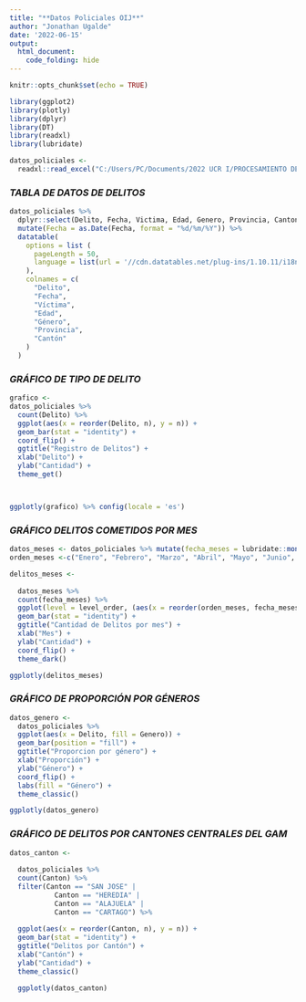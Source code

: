 ---
title: "**Datos Policiales OIJ**"
author: "Jonathan Ugalde"
date: '2022-06-15'
output: 
  html_document: 
    code_folding: hide
---

```{r setup, include=FALSE}
knitr::opts_chunk$set(echo = TRUE)
```

```{r packages, message=FALSE}



library(ggplot2)
library(plotly)
library(dplyr)
library(DT)
library(readxl)
library(lubridate)

```

```{r lectura de datos, message=FALSE}
datos_policiales <-
  readxl::read_excel("C:/Users/PC/Documents/2022 UCR I/PROCESAMIENTO DE DATOS/Datos Policiales/datos-policiales/estadisticaspoliciales2021.xls")

```

### _**TABLA DE DATOS DE DELITOS**_

```{r tabla, message=FALSE, echo=FALSE,warning=FALSE}
datos_policiales %>%
  dplyr::select(Delito, Fecha, Victima, Edad, Genero, Provincia, Canton) %>%
  mutate(Fecha = as.Date(Fecha, format = "%d/%m/%Y")) %>%
  datatable(
    options = list (
      pageLength = 50,
      language = list(url = '//cdn.datatables.net/plug-ins/1.10.11/i18n/Spanish.json')
    ),
    colnames = c(
      "Delito",
      "Fecha",
      "Víctima",
      "Edad",
      "Género",
      "Provincia",
      "Cantón"
    )
  )

```














### _**GRÁFICO DE TIPO DE DELITO**_

```{r grafico}
grafico <-
datos_policiales %>%
  count(Delito) %>%
  ggplot(aes(x = reorder(Delito, n), y = n)) +
  geom_bar(stat = "identity") +
  coord_flip() +
  ggtitle("Registro de Delitos") + 
  xlab("Delito") +
  ylab("Cantidad") +
  theme_get()



ggplotly(grafico) %>% config(locale = 'es')

```











### _**GRÁFICO DELITOS COMETIDOS POR MES**_

```{r, asignacion de meses, message=FALSE}
datos_meses <- datos_policiales %>% mutate(fecha_meses = lubridate::month(Fecha))
orden_meses <-c("Enero", "Febrero", "Marzo", "Abril", "Mayo", "Junio", "Julio", "Agosto", "Septiembre", "Octubre", "Noviembre")

```




```{r, grafico delitos por mes, message=FALSE}

delitos_meses <-
  
  datos_meses %>%
  count(fecha_meses) %>%
  ggplot(level = level_order, (aes(x = reorder(orden_meses, fecha_meses), y = n))) +
  geom_bar(stat = "identity") +
  ggtitle("Cantidad de Delitos por mes") +
  xlab("Mes") +
  ylab("Cantidad") +
  coord_flip() + 
  theme_dark()

ggplotly(delitos_meses)

```











### _**GRÁFICO DE PROPORCIÓN POR GÉNEROS**_

```{r, dato de delitos por genero, message=FALSE}

datos_genero <-
  datos_policiales %>%
  ggplot(aes(x = Delito, fill = Genero)) +
  geom_bar(position = "fill") +
  ggtitle("Proporcion por género") +
  xlab("Proporción") +
  ylab("Género") +
  coord_flip() +
  labs(fill = "Género") +
  theme_classic()

ggplotly(datos_genero)


```















### _**GRÁFICO DE DELITOS POR CANTONES CENTRALES DEL GAM**_

```{r grafico-cantones}
datos_canton <-
  
  datos_policiales %>%
  count(Canton) %>%
  filter(Canton == "SAN JOSE" |
           Canton == "HEREDIA" |
           Canton == "ALAJUELA" |
           Canton == "CARTAGO") %>% 
  
  ggplot(aes(x = reorder(Canton, n), y = n)) +
  geom_bar(stat = "identity") +
  ggtitle("Delitos por Cantón") + 
  xlab("Cantón") +
  ylab("Cantidad") +
  theme_classic()

  ggplotly(datos_canton)
```


